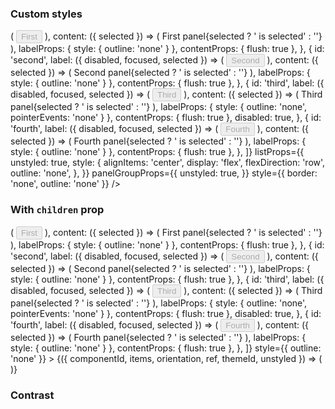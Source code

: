 
<PageTitle src="compositions/Tabs" title="Tabs" />
<Subtitle />
<Description />
<Primary />
<ArgsTable story={PRIMARY_STORY} />
<Stories />

### Custom styles

<Canvas>
  <Tabs
    unstyled
    initialSelected={['second']}
    items={[
      {
        id: 'first',
        label: ({ disabled, focused, selected }) => (
          <Rhythm mr={2}>
            <Button
              as="div"
              color="neutral"
              disabled={disabled}
              focused={focused}
              shape="brick"
              tabIndex={-1}
              weight={selected ? 'shaded' : 'outlined'}
            >
              First
            </Button>
          </Rhythm>
        ),
        content: ({ selected }) => (
          <Typography as="h4" color="primary" heading="h4">
            First panel{selected ? ' is selected' : ''}
          </Typography>
        ),
        labelProps: { style: { outline: 'none' } },
        contentProps: { flush: true },
      },
      {
        id: 'second',
        label: ({ disabled, focused, selected }) => (
          <Rhythm mx={2}>
            <Button
              as="div"
              color="neutral"
              disabled={disabled}
              focused={focused}
              shape="brick"
              tabIndex={-1}
              weight={selected ? 'shaded' : 'outlined'}
            >
              Second
            </Button>
          </Rhythm>
        ),
        content: ({ selected }) => (
          <Typography as="h4" color="primary" heading="h4">
            Second panel{selected ? ' is selected' : ''}
          </Typography>
        ),
        labelProps: { style: { outline: 'none' } },
        contentProps: { flush: true },
      },
      {
        id: 'third',
        label: ({ disabled, focused, selected }) => (
          <Rhythm mx={2}>
            <Button
              as="div"
              color="neutral"
              disabled={disabled}
              focused={focused}
              shape="brick"
              tabIndex={-1}
              weight={selected ? 'shaded' : 'outlined'}
            >
              Third
            </Button>
          </Rhythm>
        ),
        content: ({ selected }) => (
          <Typography as="h4" color="primary" heading="h4">
            Third panel{selected ? ' is selected' : ''}
          </Typography>
        ),
        labelProps: { style: { outline: 'none', pointerEvents: 'none' } },
        contentProps: { flush: true },
        disabled: true,
      },
      {
        id: 'fourth',
        label: ({ disabled, focused, selected }) => (
          <Rhythm ml={2}>
            <Button
              as="div"
              color="neutral"
              disabled={disabled}
              focused={focused}
              shape="brick"
              tabIndex={-1}
              weight={selected ? 'shaded' : 'outlined'}
            >
              Fourth
            </Button>
          </Rhythm>
        ),
        content: ({ selected }) => (
          <Typography as="h4" color="primary" heading="h4">
            Fourth panel{selected ? ' is selected' : ''}
          </Typography>
        ),
        labelProps: { style: { outline: 'none' } },
        contentProps: { flush: true },
      },
    ]}
    listProps={{
      unstyled: true,
      style: {
        alignItems: 'center',
        display: 'flex',
        flexDirection: 'row',
        outline: 'none',
      },
    }}
    panelGroupProps={{
      unstyled: true,
    }}
    style={{ border: 'none', outline: 'none' }}
  />
</Canvas>

### With `children` prop

<Canvas>
  <Tabs
    unstyled
    initialSelected={['second']}
    items={[
      {
        id: 'first',
        label: ({ disabled, focused, selected }) => (
          <Rhythm mr={2}>
            <Button
              as="div"
              color="neutral"
              disabled={disabled}
              focused={focused}
              shape="brick"
              tabIndex={-1}
              weight={selected ? 'shaded' : 'outlined'}
            >
              First
            </Button>
          </Rhythm>
        ),
        content: ({ selected }) => (
          <Typography as="h4" color="primary" heading="h4">
            First panel{selected ? ' is selected' : ''}
          </Typography>
        ),
        labelProps: { style: { outline: 'none' } },
        contentProps: { flush: true },
      },
      {
        id: 'second',
        label: ({ disabled, focused, selected }) => (
          <Rhythm mx={2}>
            <Button
              as="div"
              color="neutral"
              disabled={disabled}
              focused={focused}
              shape="brick"
              tabIndex={-1}
              weight={selected ? 'shaded' : 'outlined'}
            >
              Second
            </Button>
          </Rhythm>
        ),
        content: ({ selected }) => (
          <Typography as="h4" color="primary" heading="h4">
            Second panel{selected ? ' is selected' : ''}
          </Typography>
        ),
        labelProps: { style: { outline: 'none' } },
        contentProps: { flush: true },
      },
      {
        id: 'third',
        label: ({ disabled, focused, selected }) => (
          <Rhythm mx={2}>
            <Button
              as="div"
              color="neutral"
              disabled={disabled}
              focused={focused}
              shape="brick"
              tabIndex={-1}
              weight={selected ? 'shaded' : 'outlined'}
            >
              Third
            </Button>
          </Rhythm>
        ),
        content: ({ selected }) => (
          <Typography as="h4" color="primary" heading="h4">
            Third panel{selected ? ' is selected' : ''}
          </Typography>
        ),
        labelProps: { style: { outline: 'none', pointerEvents: 'none' } },
        contentProps: { flush: true },
        disabled: true,
      },
      {
        id: 'fourth',
        label: ({ disabled, focused, selected }) => (
          <Rhythm ml={2}>
            <Button
              as="div"
              color="neutral"
              disabled={disabled}
              focused={focused}
              shape="brick"
              tabIndex={-1}
              weight={selected ? 'shaded' : 'outlined'}
            >
              Fourth
            </Button>
          </Rhythm>
        ),
        content: ({ selected }) => (
          <Typography as="h4" color="primary" heading="h4">
            Fourth panel{selected ? ' is selected' : ''}
          </Typography>
        ),
        labelProps: { style: { outline: 'none' } },
        contentProps: { flush: true },
      },
    ]}
    style={{ outline: 'none' }}
  >
    {({ componentId, items, orientation, ref, themeId, unstyled }) => (
      <TabsContainer orientation={orientation} style={{ border: 'none' }}>
        <TabList
          componentId={componentId}
          items={items}
          orientation={orientation}
          ref={ref}
          style={{
            alignItems: 'center',
            display: 'flex',
            flexDirection: orientation === 'vertical' ? 'column' : 'row',
            outline: 'none',
          }}
          themeId={themeId}
          unstyled={unstyled}
        />
        <TabPanelGroup unstyled componentId={componentId} items={items} orientation={orientation} themeId={themeId} />
      </TabsContainer>
    )}
  </Tabs>
</Canvas>

### Contrast

<Canvas contrast>
  <Tabs contrast items={items} />
</Canvas>
